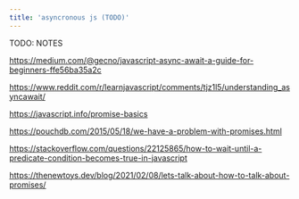 ```yaml
---
title: 'asyncronous js (TODO)'
---
```


TODO: NOTES

https://medium.com/@gecno/javascript-async-await-a-guide-for-beginners-ffe56ba35a2c

https://www.reddit.com/r/learnjavascript/comments/tjz1l5/understanding_asyncawait/

https://javascript.info/promise-basics

https://pouchdb.com/2015/05/18/we-have-a-problem-with-promises.html

https://stackoverflow.com/questions/22125865/how-to-wait-until-a-predicate-condition-becomes-true-in-javascript

https://thenewtoys.dev/blog/2021/02/08/lets-talk-about-how-to-talk-about-promises/
